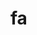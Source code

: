 # fa


<ul className="grid grid-cols-1 md:grid-cols-2 lg:grid-cols-3 xl:grid-cols-4 gap-4 -ml-6">
<ReferenceCard
    title="balance"
    description="Balance Sheet."
    url="/platform/reference/fa/balance"
    command="true"
/>
<ReferenceCard
    title="balance_growth"
    description="Balance Sheet Statement Growth."
    url="/platform/reference/fa/balance_growth"
    command="true"
/>
<ReferenceCard
    title="cal"
    description="Show Dividend Calendar for a given start and end dates."
    url="/platform/reference/fa/cal"
    command="true"
/>
<ReferenceCard
    title="cash"
    description="Cash Flow Statement."
    url="/platform/reference/fa/cash"
    command="true"
/>
<ReferenceCard
    title="cash_growth"
    description="Cash Flow Statement Growth."
    url="/platform/reference/fa/cash_growth"
    command="true"
/>
<ReferenceCard
    title="comp"
    description="Executive Compensation."
    url="/platform/reference/fa/comp"
    command="true"
/>
<ReferenceCard
    title="comsplit"
    description="Stock Split Calendar."
    url="/platform/reference/fa/comsplit"
    command="true"
/>
<ReferenceCard
    title="divs"
    description="Historical Dividends."
    url="/platform/reference/fa/divs"
    command="true"
/>
<ReferenceCard
    title="earning"
    description="Earnings Calendar."
    url="/platform/reference/fa/earning"
    command="true"
/>
<ReferenceCard
    title="emp"
    description="Number of Employees."
    url="/platform/reference/fa/emp"
    command="true"
/>
<ReferenceCard
    title="est"
    description="Analyst Estimates."
    url="/platform/reference/fa/est"
    command="true"
/>
<ReferenceCard
    title="income"
    description="Income Statement."
    url="/platform/reference/fa/income"
    command="true"
/>
<ReferenceCard
    title="income_growth"
    description="Income Statement Growth."
    url="/platform/reference/fa/income_growth"
    command="true"
/>
<ReferenceCard
    title="ins"
    description="Stock Insider Trading."
    url="/platform/reference/fa/ins"
    command="true"
/>
<ReferenceCard
    title="ins_own"
    description="Institutional Ownership."
    url="/platform/reference/fa/ins_own"
    command="true"
/>
<ReferenceCard
    title="metrics"
    description="Key Metrics."
    url="/platform/reference/fa/metrics"
    command="true"
/>
<ReferenceCard
    title="mgmt"
    description="Key Executives."
    url="/platform/reference/fa/mgmt"
    command="true"
/>
<ReferenceCard
    title="overview"
    description="Company Overview."
    url="/platform/reference/fa/overview"
    command="true"
/>
<ReferenceCard
    title="own"
    description="Stock Ownership."
    url="/platform/reference/fa/own"
    command="true"
/>
<ReferenceCard
    title="pt"
    description="Price Target Consensus."
    url="/platform/reference/fa/pt"
    command="true"
/>
<ReferenceCard
    title="pta"
    description="Price Target."
    url="/platform/reference/fa/pta"
    command="true"
/>
<ReferenceCard
    title="ratios"
    description="Extensive set of ratios over time."
    url="/platform/reference/fa/ratios"
    command="true"
/>
<ReferenceCard
    title="revgeo"
    description="Revenue Geographic."
    url="/platform/reference/fa/revgeo"
    command="true"
/>
<ReferenceCard
    title="revseg"
    description="Revenue Business Line."
    url="/platform/reference/fa/revseg"
    command="true"
/>
<ReferenceCard
    title="shrs"
    description="Share Statistics."
    url="/platform/reference/fa/shrs"
    command="true"
/>
<ReferenceCard
    title="split"
    description="Historical Stock Splits."
    url="/platform/reference/fa/split"
    command="true"
/>
<ReferenceCard
    title="transcript"
    description="Earnings Call Transcript."
    url="/platform/reference/fa/transcript"
    command="true"
/>
</ul>
